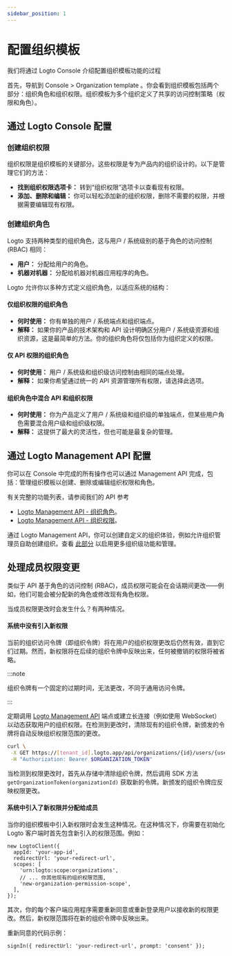 ```yaml
---
sidebar_position: 1
---
```


# 配置组织模板

我们将通过 Logto Console 介绍配置组织模板功能的过程

首先，导航到 <CloudLink to="/organization-template">Console > Organization template </CloudLink>。你会看到组织模板包括两个部分：组织角色和组织权限。组织模板为多个组织定义了共享的访问控制策略（权限和角色）。

## 通过 Logto Console 配置

### 创建组织权限

组织权限是组织模板的关键部分。这些权限是专为产品内的组织设计的。以下是管理它们的方法：

- **找到组织权限选项卡：** 转到“组织权限”选项卡以查看现有权限。
- **添加、删除和编辑：** 你可以轻松添加新的组织权限，删除不需要的权限，并根据需要编辑现有权限。

### 创建组织角色

Logto 支持两种类型的组织角色，这与用户 / 系统级别的基于角色的访问控制 (RBAC) 相同：

- **用户：** 分配给用户的角色。
- **机器对机器：** 分配给机器对机器应用程序的角色。

Logto 允许你以多种方式定义组织角色，以适应系统的结构：

#### 仅组织权限的组织角色

- **何时使用：** 你有单独的用户 / 系统端点和组织端点。
- **解释：** 如果你的产品的技术架构和 API 设计明确区分用户 / 系统级资源和组织资源，这是最简单的方法。你的组织角色将仅包括你为组织定义的权限。

#### 仅 API 权限的组织角色

- **何时使用：** 用户 / 系统级和组织级访问控制由相同的端点处理。
- **解释：** 如果你希望通过统一的 API 资源管理所有权限，请选择此选项。

#### 组织角色中混合 API 和组织权限

- **何时使用：** 你为产品定义了用户 / 系统级和组织级的单独端点，但某些用户角色需要混合用户级和组织级权限。
- **解释：** 这提供了最大的灵活性，但也可能是最复杂的管理。

## 通过 Logto Management API 配置

你可以在 Console 中完成的所有操作也可以通过 Management API 完成，包括：管理组织模板以创建、删除或编辑组织权限和角色。

有关完整的功能列表，请参阅我们的 API 参考

- [Logto Management API - 组织角色](https://openapi.logto.io/operation/operation-updateorganizationrole)。
- [Logto Management API - 组织权限](https://openapi.logto.io/operation/operation-listorganizationscopes)。

通过 Logto Management API，你可以创建自定义的组织体验，例如允许组织管理员自助创建组织。查看 [此部分](/end-user-flows/organization-experience/) 以启用更多组织级功能和管理。

## 处理成员权限变更

类似于 API 基于角色的访问控制 (RBAC)，成员权限可能会在会话期间更改——例如，他们可能会被分配新的角色或修改现有角色权限。

当成员权限更改时会发生什么？有两种情况。

#### 系统中没有引入新权限

当前的组织访问令牌（即组织令牌）将在用户的组织权限更改后仍然有效，直到它们过期。然而，新权限将在后续的组织令牌中反映出来，任何被撤销的权限将被省略。

:::note

组织令牌有一个固定的过期时间，无法更改，不同于通用访问令牌。

:::

定期调用 [Logto Management API](../../../integrate-logto/interact-with-management-api/) 端点或建立长连接（例如使用 WebSocket）以动态获取用户的组织权限。在检测到更改时，清除现有的组织令牌，新颁发的令牌将自动反映组织权限范围的更改。

```bash
curl \
 -X GET https://[tenant_id].logto.app/api/organizations/{id}/users/{userId}/scopes \
 -H "Authorization: Bearer $ORGANIZATION_TOKEN"
```

当检测到权限更改时，首先从存储中清除组织令牌，然后调用 SDK 方法 `getOrganizationToken(organizationId)` 获取新的令牌。新颁发的组织令牌应反映权限更改。

#### 系统中引入了新权限并分配给成员

当你的组织模板中引入新权限时会发生这种情况。在这种情况下，你需要在初始化 Logto 客户端时首先包含新引入的权限范围。例如：

```tsx
new LogtoClient({
  appId: 'your-app-id',
  redirectUrl: 'your-redirect-url',
  scopes: [
    'urn:logto:scope:organizations',
    // ... 你其他现有的组织权限范围,
    'new-organization-permission-scope',
  ],
});
```

其次，你的每个客户端应用程序需要重新同意或重新登录用户以接收新的权限更改。然后，新权限范围将在新的组织令牌中反映出来。

重新同意的代码示例：

```tsx
signIn({ redirectUrl: 'your-redirect-url', prompt: 'consent' });
```
